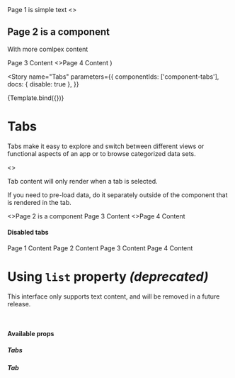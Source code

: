 
  <Card>
    <Tabs {...props}>
      <Tab title={'Page 1'}>Page 1 is simple text</Tab>
      <Tab title={'Page 2'}>
        <>
          <h2>Page 2 is a component</h2>
          <p>With more comlpex content</p>
        </>
      </Tab>
      <Tab title={'Page 3'}>Page 3 Content</Tab>
      <Tab title={'Page 4'}>
        <>Page 4 Content</>
      </Tab>
    </Tabs>
  </Card>
)

<Meta title="Components/Tabs" component={Tabs} />

<Story
  name="Tabs"
  parameters={{
    componentIds: ['component-tabs'],
    docs: { disable: true },
  }}
>
  {Template.bind({})}
</Story>

# Tabs

Tabs make it easy to explore and switch between different views or functional aspects of an app or to browse categorized data sets.

<Canvas>
  <Tabs>
    <Tab title={'Page 1'}>
      <>
        <p>Tab content will only render when a tab is selected.</p>
        <p>
          If you need to pre-load data, do it separately outside of the component
          that is rendered in the tab.
        </p>
      </>
    </Tab>
    <Tab title={'Page 2'}>
      <>Page 2 is a component</>
    </Tab>
    <Tab title={'Page 3'}>Page 3 Content</Tab>
    <Tab title={'Page 4'}>
      <>Page 4 Content</>
    </Tab>
  </Tabs>
</Canvas>

#### Disabled tabs

<Canvas>
  <Tabs>
    <Tab title={'Page 1'}>Page 1 Content</Tab>
    <Tab title={'Page 2'}>Page 2 Content</Tab>
    <Tab title={'Page 3'} disabled>
      Page 3 Content
    </Tab>
    <Tab title={'Page 4'} disabled>
      Page 4 Content
    </Tab>
  </Tabs>
</Canvas>

<br />

# Using `list` property _(deprecated)_

This interface only supports text content, and will be removed in a future release.

<Canvas>
  <Tabs
    list={[
      { text: 'Page 1', href: '#' },
      { text: 'Page 2', href: '#' },
      { text: 'Page 3', href: '#' },
      { text: 'Page 4', href: '#' },
      { text: 'Page 5', href: '#', disabled: true },
      { text: 'Page 6', href: '#', disabled: true },
    ]}
  />
</Canvas>

<br />

#### Available props

##### Tabs

<ArgsTable of={Tabs} />

##### Tab

<ArgsTable of={Tab} />
